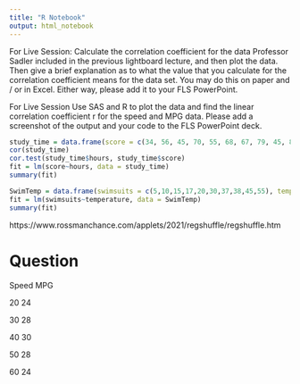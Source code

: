```yaml
---
title: "R Notebook"
output: html_notebook
---
```


For Live Session: Calculate the correlation coefficient for the data Professor Sadler included in the previous lightboard lecture, and then plot the data. Then give a brief explanation as to what the value that you calculate for the correlation coefficient means for the data set. You may do this on paper and / or in Excel.  Either way, please add it to your FLS PowerPoint. 

For Live Session
Use SAS and R to plot the data and find the linear correlation coefficient r for the speed and MPG data. Please add a screenshot of the output and your code to the FLS PowerPoint deck.

```r


study_time = data.frame(score = c(34, 56, 45, 70, 55, 68, 67, 79, 45, 89, 95, 78, 94), hours = c(1, 1, 2, 2, 2, 3, 4, 4, 4, 6, 7, 7, 8))
cor(study_time)
cor.test(study_time$hours, study_time$score)
fit = lm(score~hours, data = study_time)
summary(fit)
```

```r
SwimTemp = data.frame(swimsuits = c(5,10,15,17,20,30,37,38,45,55), temperature = c(64,62,68,70,71,80,82,85,87,92))
fit = lm(swimsuits~temperature, data = SwimTemp)
summary(fit)
```

https://www.rossmanchance.com/applets/2021/regshuffle/regshuffle.htm

# Question


Speed MPG

20   24

30   28

40   30

50  28

60  24